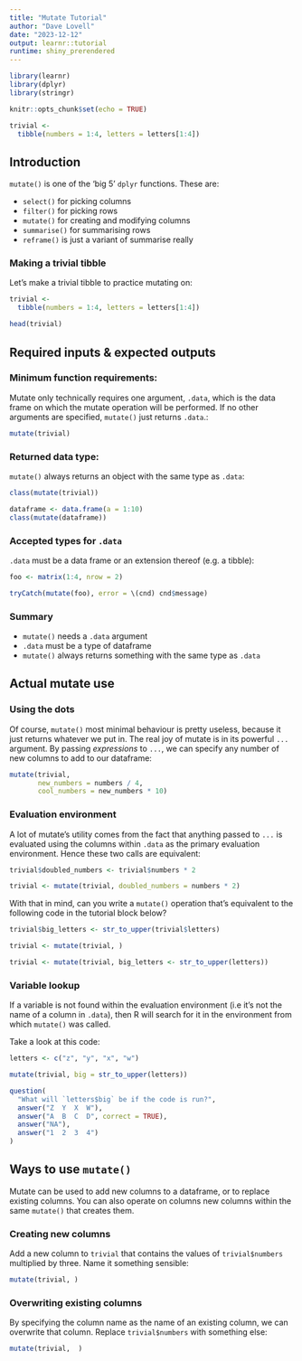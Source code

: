 ```yaml
---
title: "Mutate Tutorial"
author: "Dave Lovell"
date: "2023-12-12"
output: learnr::tutorial
runtime: shiny_prerendered
---
```



<!-- ## Libraries -->

```r
library(learnr)
library(dplyr)
library(stringr)
```

```r
knitr::opts_chunk$set(echo = TRUE)

trivial <- 
  tibble(numbers = 1:4, letters = letters[1:4])
```


## Introduction

`mutate()` is one of the 'big 5' `dplyr` functions. These are:

* `select()` for picking columns
* `filter()` for picking rows
* `mutate()` for creating and modifying columns
* `summarise()` for summarising rows
* `reframe()` is just a variant of summarise really

### Making a trivial tibble 

Let's make a trivial tibble to practice mutating on:

```r
trivial <- 
  tibble(numbers = 1:4, letters = letters[1:4])

head(trivial)
```

## Required inputs & expected outputs

### Minimum function requirements:

Mutate only technically requires one argument, `.data`, which is the data frame on which the mutate operation will be performed. If no other arguments are specified, `mutate()` just returns `.data`.:

```r
mutate(trivial) 
```

### Returned data type:

`mutate()` always returns an object with the same type as `.data`:

```r
class(mutate(trivial))
```

```r
dataframe <- data.frame(a = 1:10)
class(mutate(dataframe))
```

### Accepted types for `.data`

`.data` must be a data frame or an extension thereof (e.g. a tibble):

```r
foo <- matrix(1:4, nrow = 2)

tryCatch(mutate(foo), error = \(cnd) cnd$message)
```

### Summary

* `mutate()` needs a `.data` argument
* `.data` must be a type of dataframe
* `mutate()` always returns something with the same type as `.data`

## Actual mutate use

### Using the dots

Of course, `mutate()` most minimal behaviour is pretty useless, because it just returns whatever we put in. The real joy of mutate is in its powerful `...` argument. By passing *expressions* to  `...`, we can specify any number of new columns to add to our dataframe:

```r
mutate(trivial,
       new_numbers = numbers / 4,
       cool_numbers = new_numbers * 10)
```

### Evaluation environment

A lot of mutate's utility comes from the fact that anything passed to `...` is evaluated using the columns within `.data` as the primary evaluation environment. Hence these two calls are equivalent:

```r
trivial$doubled_numbers <- trivial$numbers * 2

trivial <- mutate(trivial, doubled_numbers = numbers * 2)
```

With that in mind, can you write a `mutate()` operation that's equivalent to the following code in the tutorial block below?

```r
trivial$big_letters <- str_to_upper(trivial$letters)
```

```r
trivial <- mutate(trivial, )
```

```r
trivial <- mutate(trivial, big_letters <- str_to_upper(letters))
```

### Variable lookup

If a variable is not found within the evaluation environment (i.e it's not the name of a column in `.data`), then R will search for it in the environment from which `mutate()` was called. 

Take a look at this code:

```r
letters <- c("z", "y", "x", "w")

mutate(trivial, big = str_to_upper(letters))
```

```r
question(
  "What will `letters$big` be if the code is run?",
  answer("Z  Y  X  W"),
  answer("A  B  C  D", correct = TRUE),
  answer("NA"),
  answer("1  2  3  4")
)
```

## Ways to use `mutate()`

Mutate can be used to add new columns to a dataframe, or to replace existing columns. You can also operate on columns new columns within the same `mutate()` that creates them.

### Creating new columns

Add a new column to `trivial` that contains the values of `trivial$numbers` multiplied by three. Name it something sensible:

```r
mutate(trivial, )
```

### Overwriting existing columns

By specifying the column name as the name of an existing column, we can overwrite that column. Replace `trivial$numbers` with something else:

```r
mutate(trivial,  )
```

